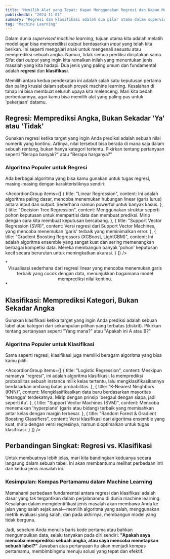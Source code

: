 ```yaml
---
title: "Memilih Alat yang Tepat: Kapan Menggunakan Regresi dan Kapan Memilih Klasifikasi?"
publishedAt: "2024-11-01"
summary: "Regresi dan klasifikasi adalah dua pilar utama dalam supervised machine learning. Memahami perbedaan fundamental di antara keduanya adalah langkah pertama untuk membangun model yang efektif."
tag: "Machine Learning"
---
```


Dalam dunia *supervised machine learning*, tujuan utama kita adalah melatih model agar bisa memprediksi *output* berdasarkan *input* yang telah kita berikan. Ini seperti mengajari anak untuk mengenali sesuatu atau memprediksi sebuah angka. Namun, tidak semua prediksi diciptakan sama. Sifat dari *output* yang ingin kita ramalkan inilah yang menentukan jenis masalah yang kita hadapi. Dua jenis yang paling umum dan fundamental adalah **regresi** dan **klasifikasi**.

Memilih antara kedua pendekatan ini adalah salah satu keputusan pertama dan paling krusial dalam sebuah proyek machine learning. Kesalahan di tahap ini bisa membuat seluruh upaya kita melenceng. Mari kita bedah perbedaannya, agar kamu bisa memilih alat yang paling pas untuk 'pekerjaan' datamu.

## Regresi: Memprediksi Angka, Bukan Sekadar 'Ya' atau 'Tidak'

Gunakan regresi ketika target yang ingin Anda prediksi adalah sebuah nilai numerik yang kontinu. Artinya, nilai tersebut bisa berada di mana saja dalam sebuah rentang, bukan hanya kategori tertentu. Pikirkan tentang pertanyaan seperti "Berapa banyak?" atau "Berapa harganya?"

<Feedback icon variant="info" title="Contoh Masalah Regresi di Dunia Nyata" description="- Memprediksi harga sebuah rumah berdasarkan luas tanah, jumlah kamar, dan lokasi. Hasilnya bisa Rp 500 juta, Rp 750 juta, atau Rp 1,2 miliar—nilai yang kontinu.\n- Memperkirakan jumlah penjualan produk bulan depan berdasarkan data historis dan anggaran pemasaran yang akan dikeluarkan.\n- Menebak suhu besok berdasarkan data cuaca hari ini dan beberapa hari sebelumnya." />

### Algoritma Populer untuk Regresi

Ada berbagai algoritma yang bisa kamu gunakan untuk tugas regresi, masing-masing dengan karakteristiknya sendiri:

<AccordionGroup 
    items={[
      {
        title: "Linear Regression",
        content: <Text variant="body-default-s" onBackground="neutral-weak">Ini adalah algoritma paling dasar, mencoba menemukan hubungan linear (garis lurus) antara input dan output. Sederhana namun powerful untuk banyak kasus.</Text>
      },
      {
        title: "Decision Tree Regression",
        content: <Text variant="body-default-s" onBackground="neutral-weak">Menggunakan struktur seperti pohon keputusan untuk mempartisi data dan membuat prediksi. Mirip dengan cara kita membuat keputusan bercabang.</Text>
      },
      {
        title: "Support Vector Regression (SVR)",
        content: <Text variant="body-default-s" onBackground="neutral-weak">Versi regresi dari Support Vector Machines, yang mencoba menemukan 'garis' terbaik yang meminimalkan error.</Text>
      },
      {
        title: "Gradient Boosting Regressors (XGBoost, LightGBM)",
        content: <Text variant="body-default-s" onBackground="neutral-weak">Ini adalah algoritma ensemble yang sangat kuat dan sering memenangkan berbagai kompetisi data. Mereka membangun banyak 'pohon' keputusan kecil secara berurutan untuk meningkatkan akurasi.</Text>
      }
    ]}
/>

<Media src="/images/blog/chart.png" alt="Contoh Grafik Regresi Linear" aspectRatio="16/9" radius="l" />
*<center>Visualisasi sederhana dari regresi linear yang mencoba menemukan garis terbaik yang cocok dengan data, menunjukkan bagaimana model memprediksi nilai kontinu.</center>*

## Klasifikasi: Memprediksi Kategori, Bukan Sekadar Angka

Gunakan klasifikasi ketika target yang ingin Anda prediksi adalah sebuah label atau kategori dari sekumpulan pilihan yang terbatas (diskrit). Pikirkan tentang pertanyaan seperti "Yang mana?" atau "Apakah ini A atau B?"

<Feedback icon variant="info" title="Contoh Masalah Klasifikasi di Dunia Nyata" description="- Menentukan apakah sebuah email adalah 'spam' atau 'bukan spam' (Klasifikasi Biner: hanya ada dua kategori).\n- Mendiagnosis apakah sebuah tumor 'ganas' atau 'jinak' (Klasifikasi Biner).\n- Mengenali jenis hewan dalam sebuah gambar: 'kucing', 'anjing', atau 'burung' (Klasifikasi Multi-kelas: lebih dari dua kategori)." />

### Algoritma Populer untuk Klasifikasi

Sama seperti regresi, klasifikasi juga memiliki beragam algoritma yang bisa kamu pilih:

<AccordionGroup 
    items={[
      {
        title: "Logistic Regression",
        content: <Text variant="body-default-s" onBackground="neutral-weak">Meskipun namanya "regresi", ini adalah algoritma klasifikasi. Ia memprediksi probabilitas sebuah instance milik kelas tertentu, lalu mengklasifikasikannya berdasarkan ambang batas probabilitas.</Text>
      },
      {
        title: "K-Nearest Neighbors (KNN)",
        content: <Text variant="body-default-s" onBackground="neutral-weak">Mengklasifikasikan data baru berdasarkan mayoritas 'tetangga' terdekatnya. Mirip dengan prinsip 'bergaul dengan siapa, jadi seperti itu'.</Text>
      },
      {
        title: "Support Vector Machines (SVM)",
        content: <Text variant="body-default-s" onBackground="neutral-weak">Mencoba menemukan 'hyperplane' (garis atau bidang) terbaik yang memisahkan antar kelas dengan margin terbesar.</Text>
      },
      {
        title: "Random Forest & Gradient Boosting Classifiers",
        content: <Text variant="body-default-s" onBackground="neutral-weak">Versi klasifikasi dari algoritma ensemble yang kuat, mirip dengan versi regresinya, namun dioptimalkan untuk tugas klasifikasi.</Text>
      }
    ]}
/>

## Perbandingan Singkat: Regresi vs. Klasifikasi

Untuk membuatnya lebih jelas, mari kita bandingkan keduanya secara langsung dalam sebuah tabel. Ini akan membantumu melihat perbedaan inti dari kedua jenis masalah ini.

<Table 
  data={{
    headers: [
      { content: "Aspek", key: "aspek" },
      { content: "Regresi", key: "regresi" },
      { content: "Klasifikasi", key: "klasifikasi" }
    ],
    rows: [
      ["Tipe Output", "Nilai numerik kontinu (misalnya, 10.5, 500, -23.4)", "Label kategori diskrit (misalnya, 'Ya'/'Tidak', 'Merah'/'Biru', 'Kucing'/'Anjing'/'Burung')"],
      ["Pertanyaan Kunci", "Berapa banyak/harga?", "Yang mana/apa ini?"],
      ["Contoh Aplikasi", "Prediksi harga saham, perkiraan suhu", "Deteksi penipuan kartu kredit, diagnosis penyakit"],
      ["Metrik Evaluasi Umum", "Mean Absolute Error (MAE), Root Mean Squared Error (RMSE), R-squared", "Akurasi, Presisi, Recall, F1-Score, ROC AUC"]
    ]
  }}
/>

### Kesimpulan: Kompas Pertamamu dalam Machine Learning

Memahami perbedaan fundamental antara regresi dan klasifikasi adalah dasar yang tak tergantikan dalam perjalananmu di dunia machine learning. Kesalahan dalam mengidentifikasi jenis masalah akan membawa Anda ke jalan yang salah sejak awal—memilih algoritma yang salah, menggunakan metrik evaluasi yang salah, dan pada akhirnya, membangun model yang tidak berguna.

Jadi, sebelum Anda menulis baris kode pertama atau bahkan mengumpulkan data, selalu tanyakan pada diri sendiri: **"Apakah saya mencoba memprediksi sebuah angka, atau saya mencoba menetapkan sebuah label?"** Jawaban atas pertanyaan itu akan menjadi kompas pertamamu, membimbingmu menuju solusi yang tepat dan efektif.
